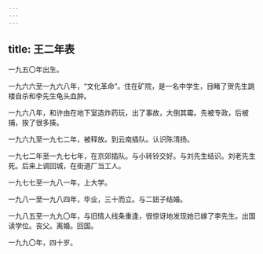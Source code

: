 ```yaml
---
---
---
```

title: 王二年表
---

一九五〇年出生。

一九六六至一九六八年，“文化革命”。住在矿院，是一名中学生，目睹了贺先生跳楼自杀和李先生龟头血肿。

一九六八年，和许由在地下室造炸药玩，出了事故，大倒其霉。先被专政，后被捕，挨了很多揍。

一九六九至一九七二年，被释放。到云南插队。认识陈清扬。

一九七二年至一九七七年，在京郊插队。与小转铃交好。与刘先生结识。刘老先生死。后来上调回城，在街道厂当工人。

一九七七至一九八一年，上大学。

一九八一至一九八四年，毕业，三十而立。与二妞子结婚。

一九八五至一九九〇年，与旧情人线条重逢，很惊讶地发现她已嫁了李先生。出国读学位。丧父。离婚。回国。

一九九〇年，四十岁。